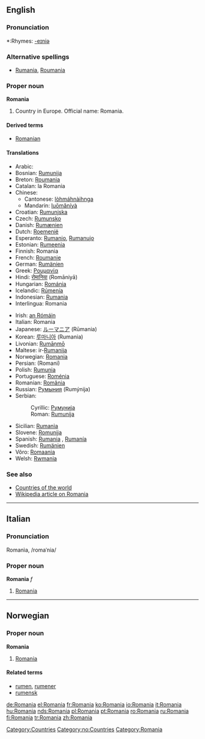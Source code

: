 {{wikipedia}}
==English==

===Pronunciation===
*:Rhymes: [[Rhymes:English:-eɪniə|-eɪniə]]

===Alternative spellings===
* [[Rumania]], [[Roumania]]

===Proper noun===
'''Romania'''

# Country in Europe.  Official name: Romania.

====Derived terms====
*[[Romanian]]

====Translations====
{{top}}
*Arabic: {{ARchar|[[رومانيا]]}} {{IPAchar|(rumániya)}} {{f}}
*Bosnian: [[Rumunija]] {{f}}
*Breton: [[Roumania]]
*Catalan: la Romania {{f}}
*Chinese: {{zh-ts|[[羅馬尼亞]]|[[罗马尼亚]]}}
**Cantonese: [[lòhmáhnàihnga]]
**Mandarin: [[luōmǎníyà]]
*Croatian: [[Rumunjska]] {{f}}
*Czech: [[Rumunsko]]
*Danish: [[Rumænien]]
*Dutch: [[Roemenië]]
*Esperanto: [[Rumanio]], [[Rumanujo]]
*Estonian: [[Rumeenia]]
*Finnish: Romania
*French: [[Roumanie]] {{f}}
*German: [[Rumänien]] {{n}}
*Greek: [[Ρουμανία]] {{f}}
*Hindi: [[रोमानिया]] (Romāniyā)
*Hungarian: [[Románia]]
*Icelandic: [[Rúmenía]] {{f}}
*Indonesian: [[Rumania]]
*Interlingua: Romania
{{mid}}
*Irish: [[an Rómáin]] {{f}}
*Italian: Romania {{f}}
*Japanese: [[ルーマニア]] (Rūmania)
*Korean: [[루마니아]] (Rumania)
*Livonian: [[Rumāņmō]]
*Maltese: ir-[[Rumanija]]
*Norwegian: [[#Norwegian|Romania]]
*Persian: {{FAchar|[[رومانی]]}} (Romani)
*Polish: [[Rumunia]]
*Portuguese: [[Roménia]] {{f}}
*Romanian: [[România]] {{f}}
*Russian: [[Румыния]] (Rumýnija) {{f}}
*Serbian:
*:Cyrillic: [[Румунија]] {{f}}
*:Roman: [[Rumunija#Serbian|Rumunija]] {{f}}
*Sicilian: [[Rumanìa]] {{f}}
*Slovene: [[Romunija]] {{f}}
*Spanish: [[Rumania]] {{f}}, [[Rumanía]] {{f}}
*Swedish: [[Rumänien]]
*Võro: [[Romaania]]
*Welsh: [[Rwmania]] {{f}}
{{bottom}}

===See also===
*[[Countries of the world]]
*[[w:Romania|Wikipedia article on Romania]]

----

==Italian==

===Pronunciation===
Romanìa, /romaˈnia/

===Proper noun===
'''Romania''' ''f''

# [[Romania#English|Romania]]

----

==Norwegian==

===Proper noun===
'''Romania'''

# [[#English|Romania]]

====Related terms====
*[[rumen]], [[rumener]]
*[[rumensk]]

[[Category:Countries]]
[[Category:no:Countries]]
[[Category:Romania]]

[[de:Romania]]
[[el:Romania]]
[[fr:Romania]]
[[ko:Romania]]
[[io:Romania]]
[[it:Romania]]
[[hu:Romania]]
[[nds:Romania]]
[[pl:Romania]]
[[pt:Romania]]
[[ro:Romania]]
[[ru:Romania]]
[[fi:Romania]]
[[tr:Romania]]
[[zh:Romania]]
